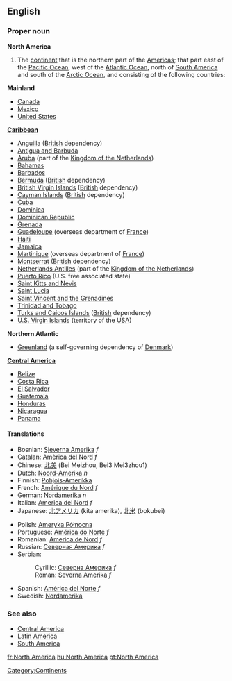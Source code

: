 ==English==
===Proper noun===
'''North America'''

#The [[continent]] that is the northern part of the [[Americas]]; that part east of the [[Pacific Ocean]], west of the [[Atlantic Ocean]], north of [[South America]] and south of the [[Arctic Ocean]], and consisting of the following countries:

'''Mainland'''
*[[Canada]]
*[[Mexico]]
*[[United States]]

'''[[Caribbean]]'''
*[[Anguilla]] ([[British]] dependency)
*[[Antigua and Barbuda]]
*[[Aruba]] (part of the [[Kingdom of the Netherlands]])
*[[Bahamas]]
*[[Barbados]]
*[[Bermuda]] ([[British]] dependency)
*[[British Virgin Islands]] ([[British]] dependency)
*[[Cayman Islands]] ([[British]] dependency)
*[[Cuba]]
*[[Dominica]]
*[[Dominican Republic]]
*[[Grenada]]
*[[Guadeloupe]] (overseas department of [[France]])
*[[Haiti]]
*[[Jamaica]]
*[[Martinique]] (overseas department of [[France]])
*[[Montserrat]] ([[British]] dependency)
*[[Netherlands Antilles]] (part of the [[Kingdom of the Netherlands]])
*[[Puerto Rico]] (U.S. free associated state)
*[[Saint Kitts and Nevis]]
*[[Saint Lucia]]
*[[Saint Vincent and the Grenadines]]
*[[Trinidad and Tobago]]
*[[Turks and Caicos Islands]] ([[British]] dependency)
*[[U.S. Virgin Islands]] (territory of the [[USA]])

'''Northern Atlantic'''
* [[Greenland]] (a self-governing dependency of [[Denmark]]) 

'''[[Central America]]'''
*[[Belize]]
*[[Costa Rica]]
*[[El Salvador]]
*[[Guatemala]]
*[[Honduras]]
*[[Nicaragua]]
*[[Panama]]

====Translations====
{{top}}
*Bosnian: [[Sjeverna Amerika]] ''f''
*Catalan: [[Amèrica del Nord]] ''f''
*Chinese: [[北美]] (Bei Meizhou, Bei3 Mei3zhou1)
*Dutch: [[Noord-Amerika]] ''n''
*Finnish: [[Pohjois-Amerikka]]
*French: [[Amérique du Nord]] ''f''
*German: [[Nordamerika]] ''n''
*Italian: [[America del Nord]] ''f''
*Japanese: [[北アメリカ]] (kita amerika), [[北米]] (bokubei)
{{mid}}
*Polish: [[Ameryka Północna]]
*Portuguese: [[América do Norte]] ''f''
*Romanian: [[America de Nord]] ''f''
*Russian: [[Северная Америка]] ''f''
*Serbian:
*:Cyrillic: [[Северна Америка]] ''f''
*:Roman: [[Severna Amerika]] ''f''
*Spanish: [[América del Norte]] ''f''
*Swedish: [[Nordamerika]]
{{bottom}}

===See also===
*[[Central America]]
*[[Latin America]]
*[[South America]]

[[Category:Continents]]

[[fr:North America]]
[[hu:North America]]
[[pt:North America]]